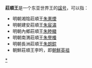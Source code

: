 '''莊順王'''是一个东亚世界王的[[諡号|諡号]]，可以指：

*明朝湘陰莊順王[[朱憲煙|朱憲煙]]
*明朝建安莊順王[[朱宸潚|朱宸潚]]
*明朝內鄉莊順王[[朱睦檝|朱睦檝]]
*明朝南渭莊順王[[朱譽橎|朱譽橎]]
*明朝長洲莊順王[[朱朗鋎|朱朗鋎]]
*朝鮮莊順王李昑，即[[朝鮮英祖|朝鮮英祖]]

[[Category:諡莊順|*]]
{{disambig|CAT=三字封號消歧義}}